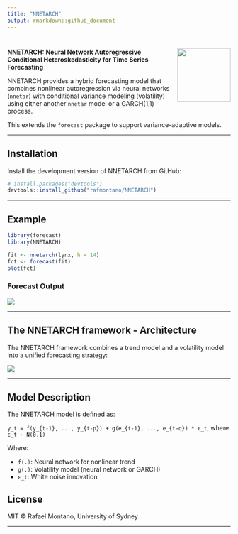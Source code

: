 ```yaml
---
title: "NNETARCH"
output: rmarkdown::github_document
---
```


<!-- README.md is generated from README.Rmd. Please edit that file -->

# <img src="man/figures/logo.png" align="right" height="120"/>

**NNETARCH: Neural Network Autoregressive Conditional Heteroskedasticity for Time Series Forecasting**

NNETARCH provides a hybrid forecasting model that combines nonlinear autoregression via neural networks (`nnetar`) with conditional variance modeling (volatility) using either another `nnetar` model or a GARCH(1,1) process.

This extends the `forecast` package to support variance-adaptive models.

------------------------------------------------------------------------

## Installation

Install the development version of NNETARCH from GitHub:

``` r
# install.packages("devtools")
devtools::install_github("rafmontano/NNETARCH")
```

------------------------------------------------------------------------

## Example

``` r
library(forecast)
library(NNETARCH)

fit <- nnetarch(lynx, h = 14)
fct <- forecast(fit)
plot(fct)
```

### Forecast Output

![](man/figures/lynx_nnetarch.png)

------------------------------------------------------------------------

## The NNETARCH framework - Architecture

The NNETARCH framework combines a trend model and a volatility model into a unified forecasting strategy:

![](man/figures/nnetarch_figure1.png)

------------------------------------------------------------------------

## Model Description

The NNETARCH model is defined as:

`y_t = f(y_{t-1}, ..., y_{t-p}) + g(e_{t-1}, ..., e_{t-q}) * ε_t`, where `ε_t ~ N(0,1)`

Where:

-   `f(.)`: Neural network for nonlinear trend\
-   `g(.)`: Volatility model (neural network or GARCH)\
-   `ε_t`: White noise innovation

## License

MIT © Rafael Montano, University of Sydney

------------------------------------------------------------------------
